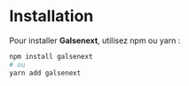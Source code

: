 # Installation

Pour installer **Galsenext**, utilisez npm ou yarn :

```bash
npm install galsenext
# ou
yarn add galsenext
```

<Cards>
  <Card title="Introduction" href="/introduction" />
  <Card title="Demo" href="/" />
</Cards>
